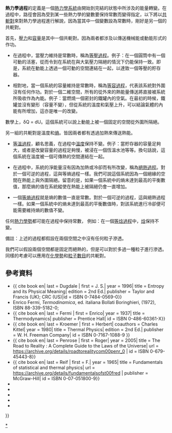 {{熱力學}}
'''熱力學過程'''的定義是一個[[熱力學系統|熱力學系統]]由開始到完結的狀態中所涉及的能量轉變。在過程中，路徑會因為受到某一些熱力學的變數要保持常數而變得指定，以下將以[[共軛對|共軛對]]來對熱力學過程進行解說，因為當其中一個變數設為常數時，剛好是另一個的共軛對。

首先，[[壓力|壓力]]和[[容量|容量]]是其中一個共軛對。因為兩者都涉及以傳送機械能或動能形式的作功。
* 在過程中，當壓力維持是常數時，稱為[[等壓過程|等壓過程]]。例子：在一個圓筒中有一個可動的活塞，從而令到在系統在與大氣壓力隔絕的情況下仍能保持一致。即是，系統在動能上透過一個可動的空間連結在一起，以達致一個等壓的貯存器。

* 相對地，當一個系統的容量維持是常數時，稱為[[等容過程|等容過程]]，代表該系統對外圍沒有任何作功。對於一個二維空間，所有的從外來的熱能量傳送將直接被系統所吸收作為內能。例子：當燃燒一個密封的鐵罐內的空氣。在最初的時候，鐵罐並沒有變形（容量不變），但從系統的溫度和氣壓上升，可以結論氣體的內能有所增加，這亦是唯一的改變。
數學上，δQ = dU。這個系統可以說上動能上被一個固定的空間從外圍所隔絕。

另一組的共軛對是溫度和[[熵|熵]]。皆因兩者都有透過加熱來傳送熱能。

* [[等溫過程|等溫過程]]，顧名思義，在過程中[[溫度|溫度]]保持不變。例子：當貯存器的容量足夠大，或者是改變容量的過程足夠慢，被浸在一個恆溫水池等等。換句話說，這個系統在溫度被一個可傳熱的空間連結在一起。

* 在過程中，系統的淨能量沒有因為加熱或冷卻而有所改變，稱為[[絕熱過程|絕熱過程]]。對於一個可逆的過程，這與等熵過程一樣。我們可說這個系統因為一個絕緣的空間在熱能上與外圍隔絕。留意的是，如果一個系統中的熵未達到最高的平衡數值，那麼熵的值在系統縱使在熱能上被隔絕仍會一直增加。

* 一個[[等熵過程|等熵過程]]就是熵的數值一直是常數。對於一個可逆的過程，這與絕熱過程一樣。如果一個系統中的熵未達到最高的平衡數值時，對該系統進行冷卻便可能需要維持熵的數值不變。

任何[[熱力學勢|熱力學勢]]都可能在過程中保持常數，
例如：在一個[[等焓過程|等焓過程]]中，[[焓|焓]]保持不變。

備註：上述的過程都假設在兩個空間之中沒有任何粒子滲透。

我們可以假設兩個空間都是固定而絕熱的，但是可以對於多過一種粒子進行滲透。同樣的考慮可以應用在[[化學勢|化學勢]]和[[粒子數目|粒子數目]]的共軛對。

== 參考資料 ==
{{reflist|list=
* {{ cite book en| last = Ben-Naim | first = Arieh| year = 2007| title = Entropy Demystified| publisher = World Scientific| id = ISBN 981-270-055-2}} 
* {{ cite book en| last = Dugdale | first = J. S.| year = 1996| title = Entropy and its Physical Meaning| edition = 2nd Ed.| publisher = Taylor and Francis (UK); CRC (US)|id = ISBN 0-7484-0569-0}} 
* Enrico Fermi, ''Termodinamica'', ed. italiana Bollati Boringhieri, (1972), ISBN 88-339-5182-0; 
* {{ cite book en| last = Fermi | first = Enrico| year = 1937| title = Thermodynamics| publisher = Prentice Hall| id = ISBN 0-486-60361-X}} 
* {{ cite book en| last = Kroemer | first = Herbert| coauthors = Charles Kittel| year = 1980| title = Thermal Physics| edition = 2nd Ed.| publisher = W. H. Freeman Company| id = ISBN 0-7167-1088-9 }} 
* {{ cite book en| last = Penrose | first = Roger| year = 2005| title = The Road to Reality : A Complete Guide to the Laws of the Universe| url = https://archive.org/details/roadtorealitycom00penr_0 | id = ISBN 0-679-45443-8}} 
* {{ cite book en| last = Reif | first = F.| year = 1965| title = Fundamentals of statistical and thermal physics| url = https://archive.org/details/fundamentalsofst00fred | publisher = McGraw-Hill| id = ISBN 0-07-051800-9}} 
* {{cite book en| author=Goldstein, Martin; Inge, F | title=The Refrigerator and the Universe | publisher=Harvard University Press | year=1993 | id=ISBN 0-674-75325-9}} 
* {{cite book en| author=vonBaeyer; Hans Christian | title=Maxwell's Demon: Why Warmth Disperses and Time Passes | publisher=Random House | year=1998 | id=ISBN 0-679-43342-2}}
* {{cite book en| last = J. M. |first = Smith | title = Introduction to Chemical Engineering Thermodynamics | year = 2000 | publisher = McGraw-Hill ||| coauthors= H.C.Van Ness; M. M. Abbot |||edition= 6 ||language=en|isbn=0-07-240296-2 }} 
* {{cite book en| last = K. G. | first = Denbigh | title = The principles of chemical | year = 1971 | publisher=Casa Editrice Ambrosiana |location=Milano| isbn= 88-408-0099-9 }}
* {{cite book en| title = Perry's Chemical Engineers' Handbook | year= 2007 | publisher = McGraw-Hill ||author= Robert H. Perry | coauthors= Don W. Green |||edition= 8 ||language=en|isbn=0-07-142294-3 }}
}}

[[Category:熱力學過程|*]]